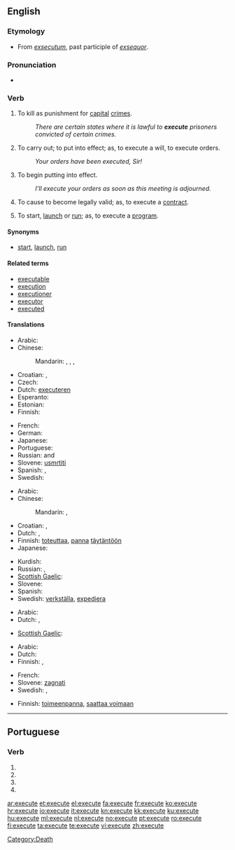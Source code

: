 ==English==

===Etymology===
* From {{etyl|la}} ''[[exsecutum]]'', past participle of ''[[exsequor]]''.

===Pronunciation===
* {{audio|en-us-execute.ogg|Audio (US)}}

===Verb===
{{en-verb|execut|ing}}

# {{transitive}} To kill as punishment for [[capital]] [[crime]]s.
#: ''There are certain states where it is lawful to '''execute''' prisoners convicted of certain crimes.''
# {{transitive}} To carry out; to put into effect; as, to execute a will, to execute orders.
#: ''Your orders have been executed, Sir!''
# {{transitive}} To begin putting into effect.
#: ''I’ll execute your orders as soon as this meeting is adjourned.''
# {{transitive}} To cause to become legally valid; as, to execute a [[contract]].
# {{transitive}} {{computing}} To start, [[launch]] or [[run]]; as, to execute a [[program]].

====Synonyms====
* {{sense|computing}} [[start]], [[launch]], [[run]]

====Related terms====
* [[executable]]
* [[execution]]
* [[executioner]]
* [[executor]]
* [[executed]]

====Translations====
{{trans-top|to kill as punishment}}
* Arabic: {{t|ar|أعدم|tr='á3dama}}
* Chinese:
*: Mandarin: {{t-|cmn|處決|sc=Hani}},  {{t-|cmn|处决|tr=chǔjué|sc=Hani}}, {{t-|cmn|處死|sc=Hani}},  {{t-|cmn|处死|tr=chǔsǐ|sc=Hani}}
* Croatian: {{t|hr|smaknuti|alt=smàknuti}}, {{t|hr|pogubiti|alt=pogùbiti}}
* Czech: {{t-|cs|popravit}}
* Dutch: [[executeren]]
* Esperanto: {{t-|eo|ekzekuti|xs=Esperanto}}
* Estonian: {{t-|et|hukama}}
* Finnish: {{t-|fi|teloittaa}}
{{trans-mid}}
* French: {{t+|fr|exécuter}}
* German: {{t+|de|hinrichten}}
* Japanese: {{t-|ja|死刑|alt=死刑する|tr=しけいする, shikei-suru}}
* Portuguese: {{t+|pt|executar}}
* Russian: {{t+|ru|казнить|tr=kaznít’}} {{impf}} and {{pf}}
* Slovene: [[usmrtiti]]
* Spanish: {{t+|es|ejecutar}}, {{t-|es|ajusticiar}}
* Swedish: {{t+|sv|avrätta}}
{{trans-bottom}}

{{trans-top|To start a defined process and run it to completion}}
* Arabic: {{t|ar|ينفذ}}
* Chinese:
*: Mandarin: {{t|cmn|執行|sc=Hani}},  {{t|cmn|执行|tr=zhíxíng|sc=Hani}}
* Croatian: {{t+|hr|izvršiti|alt=izvŕšiti }}, {{t|hr|provesti|alt=pròvesti}}
* Dutch: {{t-|nl|bewerkstelligen}}, {{t+|nl|uitvoeren}}
* Finnish: [[toteuttaa]], [[panna]] [[täytäntöön]]
* Japanese: {{t-|ja|実行する|tr=jikkō-suru}}
{{trans-mid}}
* Kurdish: {{ku-Arab|[[بردن به‌ڕێوه‌]]}}
* Russian: {{t+|ru|исполнять|tr=ispolnját’}} {{impf}}, {{t+|ru|исполнить|tr=ispólnit’}} {{pf}}
* [[Scottish Gaelic]]: {{t-|gd|cuir an gnìomh|xs=Scottish Gaelic}}
* Slovene: {{t-|sl|izvršiti}}
* Spanish: {{t+|es|ejecutar}}
* Swedish: [[verkställa]], [[expediera]]
{{trans-bottom}}

{{trans-top|To start a defined process, without regard to whether it runs to completion or not}}
* Arabic: {{t|ar|ينفذ}}
* Dutch: {{t-|nl|bewerkstelligen}}, {{t+|nl|uitvoeren}}
{{trans-mid}}
* [[Scottish Gaelic]]: {{t-|gd|cuir an gnìomh|xs=Scottish Gaelic}}
{{trans-bottom}}

{{trans-top|To start, launch or run software}}
* Arabic: {{t|ar|ينفذ}}
* Dutch: {{t+|nl|uitvoeren}}
* Finnish: {{t+|fi|ajaa}}, {{t+|fi|käynnistää}}
{{trans-mid}}
* French: {{t+|fr|exécuter}}
* Slovene: [[zagnati]]
* Swedish: {{t|sv|exekvera}},  {{t|sv|köra}}
{{trans-bottom}}

{{trans-top|To sign or otherwise cause a document (especially a contract) to become legally valid}}
* Finnish: [[toimeenpanna]], [[saattaa voimaan]]
{{trans-mid}}
{{trans-bottom}}

[[Category:Death]]

----

==Portuguese==

===Verb===
{{pt-verb form}}

# {{pt-verb form of|[[executar]]|ar|subjunctive|present|singular|first}}
# {{pt-verb form of|[[executar]]|ar|subjunctive|present|singular|third}}
# {{pt-verb form of|[[executar]]|ar|imperative|affirmative|singular|third|}}
# {{pt-verb form of|[[executar]]|ar|imperative|negative|singular|third|}}

[[ar:execute]]
[[et:execute]]
[[el:execute]]
[[fa:execute]]
[[fr:execute]]
[[ko:execute]]
[[hr:execute]]
[[io:execute]]
[[it:execute]]
[[kn:execute]]
[[kk:execute]]
[[ku:execute]]
[[hu:execute]]
[[ml:execute]]
[[nl:execute]]
[[no:execute]]
[[pt:execute]]
[[ro:execute]]
[[fi:execute]]
[[ta:execute]]
[[te:execute]]
[[vi:execute]]
[[zh:execute]]